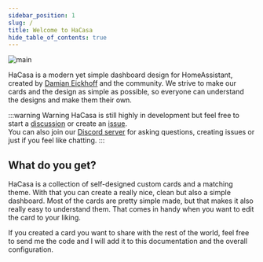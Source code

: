 ```yaml
---
sidebar_position: 1
slug: /
title: Welcome to HaCasa
hide_table_of_contents: true
---
```



![main](/img/other/hacasa_cover.png)

HaCasa is a modern yet simple dashboard design for HomeAssistant, created by [Damian Eickhoff](https://github.com/damianeickhoff) and the community. We strive to make our cards and the design as simple as possible, so everyone can understand the designs and make them their own.

:::warning Warning
HaCasa is still highly in development but feel free to start a [discussion](https://github.com/damianeickhoff/HaCasa/discussions) or create an [issue](https://github.com/damianeickhoff/HaCasa/issues).  
You can also join our [Discord server](https://discord.gg/9uMs9zCT7d) for asking questions, creating issues or just if you feel like chatting.
:::

## What do you get?

HaCasa is a collection of self-designed custom cards and a matching theme. With that you can create a really nice, clean but also a simple dashboard. Most of the cards are pretty simple made, but that makes it also really easy to understand them. That comes in handy when you want to edit the card to your liking.

If you created a card you want to share with the rest of the world, feel free to send me the code and I will add it to this documentation and the overall configuration.